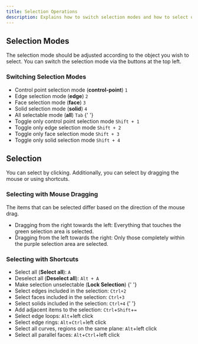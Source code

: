 ```yaml
---
title: Selection Operations
description: Explains how to switch selection modes and how to select objects.
---
```




## Selection Modes

The selection mode should be adjusted according to the object you wish to select. You can switch the selection mode via the buttons at the top left.

### Switching Selection Modes

- Control point selection mode (**control-point**) `1`
- Edge selection mode (**edge**) `2`
- Face selection mode (**face**) `3`
- Solid selection mode (**solid**) `4`
- All selectable mode (**all**) `Tab`
{' '}
- Toggle only control point selection mode `Shift + 1`
- Toggle only edge selection mode `Shift + 2`
- Toggle only face selection mode `Shift + 3`
- Toggle only solid selection mode `Shift + 4`

## Selection

You can select by clicking. Additionally, you can select by dragging the mouse or using shortcuts.

### Selecting with Mouse Dragging

The items that can be selected differ based on the direction of the mouse drag.

- Dragging from the right towards the left: Everything that touches the green selection area is selected.
- Dragging from the left towards the right: Only those completely within the purple selection area are selected.

### Selecting with Shortcuts

- Select all (**Select all**): `A`
- Deselect all (**Deselect all**): `Alt + A`
- Make selection unselectable (**Lock Selection**) <YoutubeExternalIcon url="https://youtu.be/Qxou-1xByuM"/>
{' '}
- Select edges included in the selection: `Ctrl+2`
- Select faces included in the selection: `Ctrl+3`
- Select solids included in the selection: `Ctrl+4`
{' '}
- Add adjacent items to the selection: `Ctrl`+`Shift`+`=` <YoutubeExternalIcon url="https://youtu.be/3F0MIifyfoc"/>
- Select edge loops: `Alt`+left click <YoutubeExternalIcon url="https://youtu.be/Qxou-1xByuM"/>
- Select edge rings: `Alt`+`Ctrl`+left click
- Select all curves, regions on the same plane: `Alt`+left click <YoutubeExternalIcon url="https://youtu.be/pcj2Wl9-g9k"/>
- Select all parallel faces: `Alt`+`Ctrl`+left click <YoutubeExternalIcon url="https://youtu.be/9FGvdR-WPxY"/>

